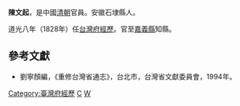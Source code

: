 '''陳文起'''，是中國[[清朝|清朝]]官員。安徽石埭縣人。

道光八年（1828年）任[[台灣府經歷|台灣府經歷]]。官至[[嘉義縣|嘉義縣]]知縣。

==參考文獻==
*劉寧顏編，《重修台灣省通志》，台北市，台灣省文獻委員會，1994年。
{{清朝人物小作品}}
{{start box}}
{{s-before|[[宗覲庭|宗覲庭]]}}
{{s-title|[[台灣府經歷|台灣府經歷]]|1828年上任}}
{{s-after|[[張師孚|張師孚]]}}
{{s-before|[[熊飞_(清朝)|熊飛]]}}
{{s-title|[[嘉義縣|嘉義縣]][[知縣|知縣]]|1834年～1837年}}
{{s-after|[[范學恒|范學恒]]}}
{{end box}}

[[Category:臺灣府經歷|Category:臺灣府經歷]]
[[Category:石台人|C]]
[[Category:陳姓|W]]